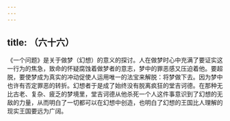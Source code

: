 ```yaml
---
---
---
```

title: （六十六）
---




《一个问题》是关于做梦（幻想）的意义的探讨。人在做梦时心中充满了要证实这一行为的焦急，致命的怀疑腐蚀着做梦者的意志，梦中的罪恶感又压迫着他。要超脱，要使梦成为真实的冲动促使人运用唯一的法宝来解脱：将梦做下去。因为梦中也许有否定罪恶的转折。幻想者于是成了始终没有脱离疯狂的堂吉诃德。在那种无比古老、复杂、疲乏的梦境里，堂吉诃德从他杀死一个人这件事意识到了幻想的无敌的力量，从而明白了一切都可以在幻想中创造，也明白了幻想的王国比人理解的现实王国要远为广阔。